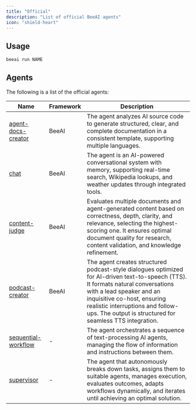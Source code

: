 ```yaml
---
title: "Official"
description: "List of official BeeAI agents"
icon: "shield-heart"
---
```


## Usage

```sh
beeai run NAME
```

## Agents

The following is a list of the official agents:

| Name                                                                                                                                  | Framework | Description                                                                                                                                                                                                                                                                                 |
| ------------------------------------------------------------------------------------------------------------------------------------- | --------- | ------------------------------------------------------------------------------------------------------------------------------------------------------------------------------------------------------------------------------------------------------------------------------------------- |
| [agent-docs-creator](https://github.com/i-am-bee/beeai/blob/main/agents/official/agent-docs-creator)                                  | BeeAI     | The agent analyzes AI source code to generate structured, clear, and complete documentation in a consistent template, supporting multiple languages.                                                                                                                                        |
| [chat](https://github.com/i-am-bee/beeai/blob/main/agents/official/beeai-framework/src/chat)                                          | BeeAI     | The agent is an AI-powered conversational system with memory, supporting real-time search, Wikipedia lookups, and weather updates through integrated tools.                                                                                                                                 |
| [content-judge](https://github.com/i-am-bee/beeai/blob/main/agents/official/beeai-framework/src/content-judge)                        | BeeAI     | Evaluates multiple documents and agent-generated content based on correctness, depth, clarity, and relevance, selecting the highest-scoring one. It ensures optimal document quality for research, content validation, and knowledge refinement.                                            |
| [podcast-creator](https://github.com/i-am-bee/beeai/blob/main/agents/official/beeai-framework/src/podcast-creator)                    | BeeAI     | The agent creates structured podcast-style dialogues optimized for AI-driven text-to-speech (TTS). It formats natural conversations with a lead speaker and an inquisitive co-host, ensuring realistic interruptions and follow-ups. The output is structured for seamless TTS integration. |
| [sequential-workflow](https://github.com/i-am-bee/beeai/tree/main/agents/official/composition/src/composition/sequential_workflow.py) | -         | The agent orchestrates a sequence of text-processing AI agents, managing the flow of information and instructions between them.                                                                                                                                                             |
| [supervisor](https://github.com/i-am-bee/beeai/blob/main/agents/official/beeai-supervisor/src/supervisor/supervisor.ts)               | -         | The agent that autonomously breaks down tasks, assigns them to suitable agents, manages execution, evaluates outcomes, adapts workflows dynamically, and iterates until achieving an optimal solution.                                                                                      |
